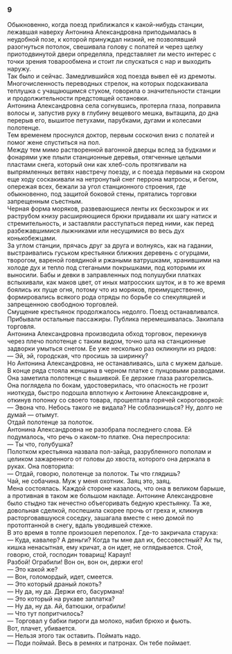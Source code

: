 ### 9 {-}

Обыкновенно, когда поезд приближался к какой-нибудь станции, лежавшая наверху Антонина Александровна приподымалась в неудобной позе, к которой принуждал низкий, не позволявший разогнуться потолок, свешивала голову с полатей и через щелку приотодвинутой двери определяла, представляет ли место интерес с точки зрения товарообмена и стоит ли спускаться с нар и выходить наружу.<br/> Так было и сейчас. Замедлившийся ход поезда вывел её из дремоты. Многочисленность переводных стрелок, на которых подскакивала теплушка с учащающимся стуком, говорила о значительности станции и продолжительности предстоящей остановки.<br/> Антонина Александровна села согнувшись, протерла глаза, поправила волосы и, запустив руку в глубину вещевого мешка, вытащила, до дна перерыв его, вышитое петухами, парубками, дугами и колесами полотенце.<br/> Тем временем проснулся доктор, первым соскочил вниз с полатей и помог жене спуститься на пол.<br/> Между тем мимо растворенной вагонной дверцы вслед за будками и фонарями уже плыли станционные деревья, отягченные целыми пластами снега, который они как хлеб-соль протягивали на выпрямленных ветвях навстречу поезду, и с поезда первыми на скором еще ходу соскакивали на нетронутый снег перрона матросы, и бегом, опережая всех, бежали за угол станционного строения, где обыкновенно, под защитой боковой стены, прятались торговки запрещенным съестным.<br/> Черная форма моряков, развевающиеся ленты их бескозырок и их раструбом книзу расширяющиеся брюки придавали их шагу натиск и стремительность, и заставляли расступаться перед ними, как перед разбежавшимися лыжниками или несущимися во весь дух конькобежцами.<br/> За углом станции, прячась друг за друга и волнуясь, как на гадании, выстраивались гуськом крестьянки ближних деревень с огурцами, творогом, вареной говядиной и ржаными ватрушками, хранившими на холоде дух и тепло под стегаными покрышками, под которыми их выносили. Бабы и девки в заправленных под полушубки платках вспыхивали, как маков цвет, от иных матросских шуток, и в то же время боялись их пуще огня, потому что из моряков, преимущественно, формировались всякого рода отряды по борьбе со спекуляцией и запрещенною свободною торговлей.<br/> Смущение крестьянок продолжалось недолго. Поезд останавливался. Прибывали остальные пассажиры. Публика перемешивалась. Закипала торговля.<br/> Антонина Александровна производила обход торговок, перекинув через плечо полотенце с таким видом, точно шла на станционные задворки умыться снегом. Ее уже несколько раз окликнули из рядов:<br/> — Эй, эй, городская, что просишь за ширинку?<br/> Но Антонина Александровна, не останавливаясь, шла с мужем дальше.<br/> В конце ряда стояла женщина в черном платке с пунцовыми разводами. Она заметила полотенце с вышивкой. Ее дерзкие глаза разгорелись. Она поглядела по бокам, удостоверилась, что опасность не грозит ниоткуда, быстро подошла вплотную к Антонине Александровне и, откинув попонку со своего товара, прошептала горячей скороговоркой:<br/> — Эвона что. Небось такого не видала? Не соблазнишься? Ну, долго не думай — отымут.<br/> Отдай полотенце за полоток.<br/> Антонина Александровна не разобрала последнего слова. Ей подумалось, что речь о каком-то платке. Она переспросила:<br/> — Ты что, голубушка?<br/> Полотком крестьянка назвала пол-зайца, разрубленного пополам и целиком зажаренного от головы до хвоста, которого она держала в руках. Она повторила:<br/> — Отдай, говорю, полотенце за полоток. Ты что глядишь?<br/> Чай, не собачина. Муж у меня охотник. Заяц это, заяц.<br/> Мена состоялась. Каждой стороне казалось, что она в великом барыше, а противная в таком же большом накладе. Антонине Александровне было стыдно так нечестно объегоривать бедную крестьянку. Та же, довольная сделкой, поспешила скорее прочь от греха и, кликнув расторговавшуюся соседку, зашагала вместе с нею домой по протоптанной в снегу, вдаль уводившей стежке.<br/> В это время в толпе произошел переполох. Где-то закричала старуха:<br/> — Куда, кавалер? А деньги? Когда ты мне дал их, бессовестный? Ах ты, кишка ненасытная, ему кричат, а он идет, не оглядывается. Стой, говорю, стой, господин товарищ! Караул!<br/> Разбой! Ограбили! Вон он, вон он, держи его!<br/> — Это какой же?<br/> — Вон, голомордый, идет, смеется.<br/> — Это который драный локоть?<br/> — Ну да, ну да. Держи его, басурмана!<br/> — Это который на рукаве заплатка?<br/> — Ну да, ну да. Ай, батюшки, ограбили!<br/> — Что тут попритчилось?<br/> — Торговал у бабки пироги да молоко, набил брюхо и фьють.<br/> Вот, плачет, убивается.<br/> — Нельзя этого так оставить. Поймать надо.<br/> — Поди поймай. Весь в ремнях и патронах. Он тебе поймает.

